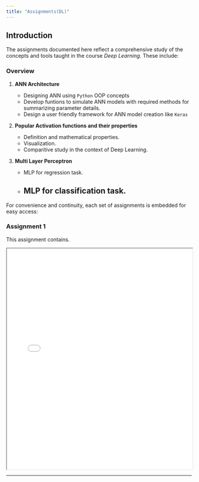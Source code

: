 ```yaml
---
title: "Assignments(DL)"
---
```


## Introduction

The assignments documented here reflect a comprehensive study of the concepts and tools taught in the course *Deep Learning*. These include:

### Overview

1. **ANN Architecture**

   - Designing ANN using `Python` OOP concepts
   - Develop funtions to simulate ANN models with required methods for summarizing parameter details.
   - Design a user friendly framework for ANN model creation like `Keras`

2. **Popular Activation functions and their properties**

   - Definition and mathematical properties.
   - Visualization.
   - Comparitive study in the context of Deep Learning.

2. **Multi Layer Perceptron**

   - MLP for regression task.
   - MLP for classification task.
---

For convenience and continuity, each set of assignments is embedded for easy access:

### Assignment 1

This assignment contains.

<iframe src="assets/pdfs/Assignment_Set-1(1-10)_CB.AI.R4CEN24003.pdf" width="100%" height="600px"></iframe>

----


